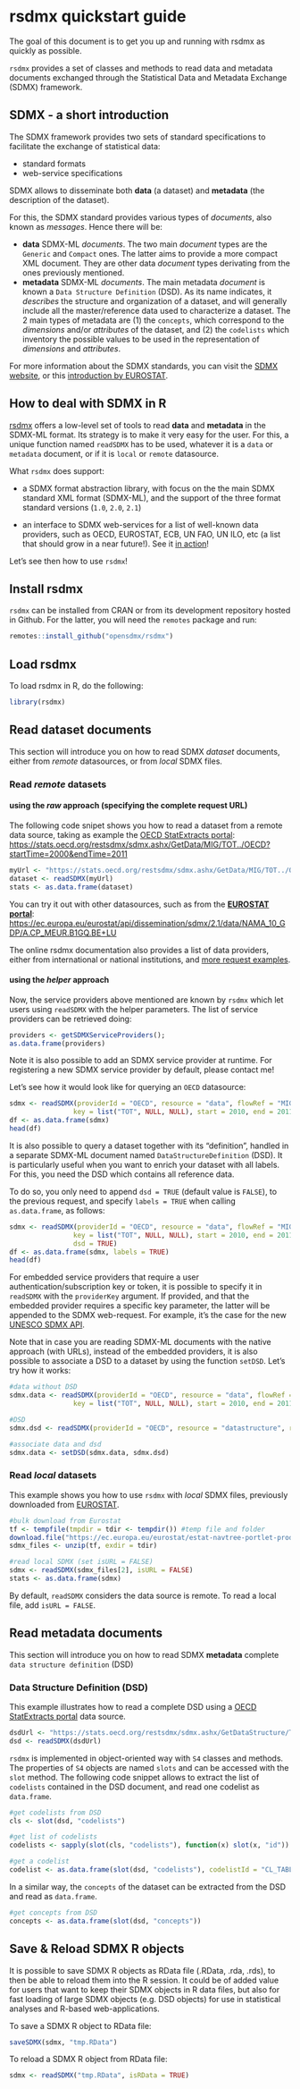 <!--
%\VignetteEngine{knitr::knitr}
%\VignetteIndexEntry{rsdmx quickstart guide}
-->

# rsdmx quickstart guide

The goal of this document is to get you up and running with rsdmx as quickly as possible.

``rsdmx`` provides a set of classes and methods to read data and metadata documents exchanged through the Statistical Data and Metadata Exchange (SDMX) framework.

## SDMX - a short introduction

The SDMX framework provides two sets of standard specifications to facilitate the exchange of statistical data:

* standard formats
* web-service specifications

SDMX allows to disseminate both **data** (a dataset) and **metadata** (the description of the dataset).

For this, the SDMX standard provides various types of _documents_, also known as _messages_. Hence there will be:

* **data** SDMX-ML _documents_. The two main _document_ types are the ``Generic`` and ``Compact`` ones. The latter aims to provide a more compact XML document. They are other data _document_ types derivating from the ones previously mentioned.
* **metadata** SDMX-ML _documents_. The main metadata _document_ is known a ``Data Structure Definition`` (DSD). As its name indicates, it _describes_ the structure and organization of a dataset, and will generally include all the master/reference data used to characterize a dataset. The 2 main types of metadata are (1) the ``concepts``, which correspond to the _dimensions_ and/or _attributes_ of the dataset, and (2) the ``codelists`` which inventory the possible values to be used in the representation of _dimensions_ and _attributes_.

For more information about the SDMX standards, you can visit the [SDMX website](https://sdmx.org/), or this [introduction by EUROSTAT](https://ec.europa.eu/eurostat/web/sdmx-infospace/trainings-tutorials).

## How to deal with SDMX in R

[rsdmx](https://cran.r-project.org/package=rsdmx) offers a low-level set of tools to read **data** and **metadata** in the SDMX-ML format. Its strategy is to make it very easy for the user. For this, a unique function named ``readSDMX`` has to be used, whatever it is a ``data`` or ``metadata`` document, or if it is ``local`` or ``remote`` datasource.

What ``rsdmx`` does support:

* a SDMX format abstraction library, with focus on the the main SDMX standard XML format (SDMX-ML), and the support of the three format standard versions (``1.0``, ``2.0``, ``2.1``)

* an interface to SDMX web-services for a list of well-known data providers, such as OECD, EUROSTAT, ECB, UN FAO, UN ILO, etc (a list that should grow in a near future!). See it [in action](https://github.com/opensdmx/rsdmx/blob/master/vignettes/quickstart.Rmd#using-the-helper-approach)!

Let's see then how to use ``rsdmx``!

## Install rsdmx

``rsdmx`` can be installed from CRAN or from its development repository hosted in Github. For the latter, you will need the ``remotes`` package and run:

```r
remotes::install_github("opensdmx/rsdmx")
```

## Load rsdmx

To load rsdmx in R, do the following:

```r
library(rsdmx)
```

## Read dataset documents

This section will introduce you on how to read SDMX *dataset* documents, either from _remote_ datasources, or from _local_ SDMX files.

### Read _remote_ datasets

#### using the _raw_ approach (specifying the complete request URL)

The following code snipet shows you how to read a dataset from a remote data source, taking as example the [OECD StatExtracts portal](https://stats.oecd.org): [https://stats.oecd.org/restsdmx/sdmx.ashx/GetData/MIG/TOT../OECD?startTime=2000&endTime=2011](https://stats.oecd.org/restsdmx/sdmx.ashx/GetData/MIG/TOT../OECD?startTime=2000&endTime=2011)

```r
myUrl <- "https://stats.oecd.org/restsdmx/sdmx.ashx/GetData/MIG/TOT../OECD?startTime=2000&endTime=2011"
dataset <- readSDMX(myUrl)
stats <- as.data.frame(dataset)
```

You can try it out with other datasources, such as from the [**EUROSTAT portal**](https://ec.europa.eu/eurostat): [https://ec.europa.eu/eurostat/api/dissemination/sdmx/2.1/data/NAMA_10_GDP/A.CP_MEUR.B1GQ.BE+LU](https://ec.europa.eu/eurostat/api/dissemination/sdmx/2.1/data/NAMA_10_GDP/A.CP_MEUR.B1GQ.BE+LU)

The online rsdmx documentation also provides a list of data providers, either from international or national institutions, and [more request examples](https://github.com/opensdmx/rsdmx/wiki#read-remote-datasets).

#### using the _helper_ approach

Now, the service providers above mentioned are known by ``rsdmx`` which let users using ``readSDMX`` with the helper parameters. The list of service providers can be retrieved doing:

```r
providers <- getSDMXServiceProviders();
as.data.frame(providers)
```

Note it is also possible to add an SDMX service provider at runtime. For registering a new SDMX service provider by default, please contact me!

Let's see how it would look like for querying an ``OECD`` datasource:

```r
sdmx <- readSDMX(providerId = "OECD", resource = "data", flowRef = "MIG",
                key = list("TOT", NULL, NULL), start = 2010, end = 2011)
df <- as.data.frame(sdmx)
head(df)
```

It is also possible to query a dataset together with its "definition", handled
in a separate SDMX-ML document named ``DataStructureDefinition`` (DSD). It is 
particularly useful when you want to enrich your dataset with all labels. For this, 
you need the DSD which contains all reference data.

To do so, you only need to append ``dsd = TRUE`` (default value is ``FALSE``), 
to the previous request, and specify ``labels = TRUE`` when calling ``as.data.frame``,
as follows:

```r
sdmx <- readSDMX(providerId = "OECD", resource = "data", flowRef = "MIG",
                key = list("TOT", NULL, NULL), start = 2010, end = 2011,
                dsd = TRUE)
df <- as.data.frame(sdmx, labels = TRUE)
head(df)
```

For embedded service providers that require a user authentication/subscription key or token,
it is possible to specify it in ``readSDMX`` with the ``providerKey`` argument. If provided,
and that the embedded provider requires a specific key parameter, the latter will be appended
to the SDMX web-request. For example, it's the case for the new [UNESCO SDMX API](https://apiportal.uis.unesco.org/getting-started).

Note that in case you are reading SDMX-ML documents with the native approach (with
URLs), instead of the embedded providers, it is also possible to associate a DSD
to a dataset by using the function ``setDSD``. Let's try how it works:

```r
#data without DSD
sdmx.data <- readSDMX(providerId = "OECD", resource = "data", flowRef = "MIG",
                key = list("TOT", NULL, NULL), start = 2010, end = 2011)

#DSD
sdmx.dsd <- readSDMX(providerId = "OECD", resource = "datastructure", resourceId = "MIG")

#associate data and dsd
sdmx.data <- setDSD(sdmx.data, sdmx.dsd)
```


### Read _local_ datasets

This example shows you how to use ``rsdmx`` with _local_ SDMX files, previously downloaded from [EUROSTAT](https://ec.europa.eu/eurostat).

```r
#bulk download from Eurostat
tf <- tempfile(tmpdir = tdir <- tempdir()) #temp file and folder
download.file("https://ec.europa.eu/eurostat/estat-navtree-portlet-prod/BulkDownloadListing?sort=1&file=data%2Frd_e_gerdsc.sdmx.zip", tf)
sdmx_files <- unzip(tf, exdir = tdir)

#read local SDMX (set isURL = FALSE)
sdmx <- readSDMX(sdmx_files[2], isURL = FALSE)
stats <- as.data.frame(sdmx)

```

By default, ``readSDMX`` considers the data source is remote. To read a local file, add ``isURL = FALSE``.

## Read metadata documents

This section will introduce you on how to read SDMX **metadata** complete ``data structure definition`` (DSD)

### Data Structure Definition (DSD)

This example illustrates how to read a complete DSD using a [OECD StatExtracts portal](https://stats.oecd.org) data source.

```r
dsdUrl <- "https://stats.oecd.org/restsdmx/sdmx.ashx/GetDataStructure/TABLE1"
dsd <- readSDMX(dsdUrl)
```

``rsdmx`` is implemented in object-oriented way with ``S4`` classes and methods. The properties of ``S4`` objects are named ``slots`` and can be accessed with the ``slot`` method. The following code snippet allows to extract the list of ``codelists`` contained in the DSD document, and read one codelist as ``data.frame``.

```r
#get codelists from DSD
cls <- slot(dsd, "codelists")

#get list of codelists
codelists <- sapply(slot(cls, "codelists"), function(x) slot(x, "id"))

#get a codelist
codelist <- as.data.frame(slot(dsd, "codelists"), codelistId = "CL_TABLE1_FLOWS") 
```

In a similar way, the ``concepts`` of the dataset can be extracted from the DSD and read as ``data.frame``.

```r
#get concepts from DSD
concepts <- as.data.frame(slot(dsd, "concepts"))
```

## Save & Reload SDMX R objects

It is possible to save SDMX R objects as RData file (.RData, .rda, .rds), to then
be able to reload them into the R session. It could be of added value for users that
want to keep their SDMX objects in R data files, but also for fast loading of large SDMX
objects (e.g. DSD objects) for use in statistical analyses and R-based web-applications.

To save a SDMX R object to RData file:

```r
saveSDMX(sdmx, "tmp.RData")
```

To reload a SDMX R object from RData file:

```r
sdmx <- readSDMX("tmp.RData", isRData = TRUE)
```
